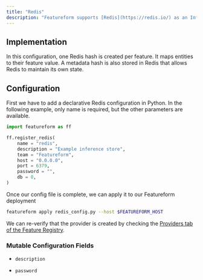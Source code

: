 ```yaml
---
title: "Redis"
description: "Featureform supports [Redis](https://redis.io/) as an Inference Store."
---
```


## Implementation

In this configuration, one Redis hash is created per feature. It maps entities to their feature value. A metadata hash is also stored in Redis that allows Redis to maintain its own state.

## Configuration

First we have to add a declarative Redis configuration in Python. In the following example, only name is required, but the other parameters are available.

```py redis\_config.py
import featureform as ff

ff.register_redis(
    name = "redis",
    description = "Example inference store",
    team = "Featureform",
    host = "0.0.0.0",
    port = 6379,
    password = "",
    db = 0,
)
```

Once our config file is complete, we can apply it to our Featureform deployment

```bash
featureform apply redis_config.py --host $FEATUREFORM_HOST
```

We can re-verify that the provider is created by checking the [Providers tab of the Feature Registry](/getting-started/exploring-the-feature-registry).

### Mutable Configuration Fields

* `description`

* `password`